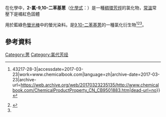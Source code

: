 {{distinguish|1-氯-9,10-二苯基蒽}}
{{chembox
|verifiedrevid=477212965
|Name=2-氯-9,10-二苯基蒽
|ImageFile=2-chloro-9,10-diphenylanthracene.png
|ImageSize=160px
|ImageAlt=
|ImageName=
|ImageFile1=2-Chloro-9,10-diphenylanthracene-3D-balls.png
|ImageSize1=220
|ImageAlt1=2-Chloro-9,10-diphenylanthracene molecule
|IUPACName=2-氯-9,10-二苯基蒽
|OtherNames=
|Section1={{Chembox Identifiers 
| Abbreviations =  
| InChIKey = PLMFIWDPKYXMGE-UHFFFAOYAZ 
| StdInChI_Ref = {{stdinchicite
    |correct
    |chemspider
}} 
| StdInChI = 1S/C26H17Cl/c27-20-15-16-23-24(17-20)26(19-11-5-2-6-12-19)22-14-8-7-13-21(22)25(23)18-9-3-1-4-10-18/h1-17H 
| StdInChIKey_Ref = {{stdinchicite
    |correct
    |chemspider
}} 
| StdInChIKey = PLMFIWDPKYXMGE-UHFFFAOYSA-N 
| KEGG_Ref = {{keggcite
     |correct
     |kegg
}}  
| SMILES = Clc4ccc3c(c1ccccc1c(c2ccccc2)c3c4)c5ccccc5 
| InChI = 1/C26H17Cl/c27-20-15-16-23-24(17-20)26(19-11-5-2-6-12-19)22-14-8-7-13-21(22)25(23)18-9-3-1-4-10-18/h1-17H  
| ChemSpiderID_Ref = {{chemspidercite
     |correct
     |chemspider
}} 
| ChemSpiderID =549193 
| 3DMet =
}}
|Section2={{Chembox Properties 
| C=26 | H=17 | Cl=1 
|MeltingPt = 193°C <ref>{{cite web|url=http://www.chemblink.com/products/43217-28-3C.htm|title=2-氯-9,10-二苯基蒽 43217-28-3|website=chemblink.com|accessdate=2017-03-23|archive-date=2017-05-16|archive-url=https://web.archive.org/web/20170516175348/http://www.chemblink.com/products/43217-28-3C.htm|dead-url=no}}</ref> 
|BoilingPt = 494.1±14.0 °C<ref>{{cite web|url=http://www.chemspider.com/Chemical-Structure.549193.html|title=2-Chloro-9,10-diphenylanthracene|website=chemspider.com|accessdate=2017-03-23|archive-date=2020-11-30|archive-url=https://web.archive.org/web/20201130095244/http://www.chemspider.com/Chemical-Structure.549193.html|dead-url=no}}</ref> 
}}
}}
在化學中，'''2-氯-9,10-二苯基蒽'''（[[化學式|化學式]]：{{化學式|碳|26|氫|17|氯|1}}）是一種[[稠環芳烴|稠環芳烴]]的氯化物，[[常溫|常溫]]常壓下是橘紅色固體

用於藍綠色[[螢光棒|螢光棒]]中的螢光染料。是[[9,10-二苯蒽|9,10-二苯基蒽]]的一種氯化衍生物<ref name="自动生成1">{{Cite web|url=http://www.chemicalbook.com/ChemicalProductProperty_CN_CB9501883.htm|title=2-氯-9,10-二苯基蒽 {{!}} 43217-28-3|accessdate=2017-03-23|work=www.chemicalbook.com|language=zh|archive-date=2017-03-23|archive-url=https://web.archive.org/web/20170323235135/http://www.chemicalbook.com/ChemicalProductProperty_CN_CB9501883.htm|dead-url=no}}</ref><ref>{{Cite book|url=https://books.google.com.tw/books?id=kUFPngEACAAJ&dq=2-chloro-9,10-diphenylanthracene&hl=zh-TW&sa=X&ved=0ahUKEwie1dWy4OzSAhULoJQKHcluA7IQ6AEIGjAA|last=Wikipedia|first=Source|date=2017-03-23|publisher=University-Press Org|isbn=9781230569642|language=en|chapter=Fluorescent Dyes: (e)-Stilbene, (Z)-Stilbene, 1-Chloro-9,10-Bis(Phenylethynyl)Anthracene, 2-Chloro-9,10-Bis(Phenylethynyl)Anthracene, 2-Chloro-9,10-Di|title=|access-date=2017-03-23|archive-date=2020-11-30|archive-url=https://web.archive.org/web/20201130095302/https://books.google.com.tw/books?id=kUFPngEACAAJ&dq=2-chloro-9%2C10-diphenylanthracene&hl=zh-TW&sa=X&ved=0ahUKEwie1dWy4OzSAhULoJQKHcluA7IQ6AEIGjAA|dead-url=no}}</ref><ref name="自动生成1" />。

== 參考資料 ==
<references />

[[Category:蒽|Category:蒽]]
[[Category:氯代芳烃|Category:氯代芳烃]]